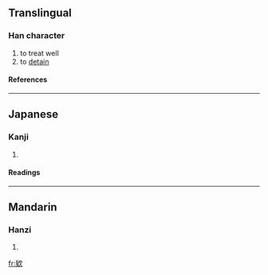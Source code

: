 ==Translingual==
===Han character===
{{Han char|rn=76|rad=欠|as=07|sn=11|four=|canj=心大弓人 (PKNO)}}
# to treat well
# to [[detain]]
====References====
{{Han ref|kx=0568.020|dkj=16085|dj=0956.150|hdz=32140.090|uh=6B35|ud=27445}}

----
==Japanese==
===Kanji===
{{ja-kanji|grade=|rs=欠07}}
# {{defn|Japanese}} 
====Readings====
{{ja-readings|on=[[かん]] (kan)|kun=}}

----
==Mandarin==
===Hanzi===
{{cmn-hanzi|pin=[[kuǎn]] (kuan3)|wg=k'uan<sup>3</sup>}}
# {{defn|Mandarin}}

[[fr:欵]]